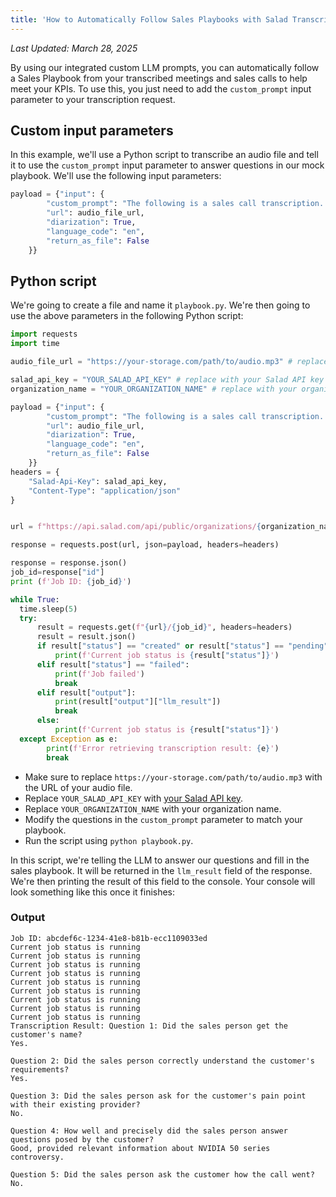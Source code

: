 ```yaml
---
title: 'How to Automatically Follow Sales Playbooks with Salad Transcription API'
---
```


_Last Updated: March 28, 2025_

By using our integrated custom LLM prompts, you can automatically follow a Sales Playbook from your transcribed meetings
and sales calls to help meet your KPIs. To use this, you just need to add the `custom_prompt` input parameter to your
transcription request.

## Custom input parameters

In this example, we'll use a Python script to transcribe an audio file and tell it to use the `custom_prompt` input
parameter to answer questions in our mock playbook. We'll use the following input parameters:

```python
payload = {"input": {
        "custom_prompt": "The following is a sales call transcription. Follow the playbook and answer the questions. If there are no answers, say 'No answer'. Question 1: Did the sales person get the customers name? Question 2: Did the sales person correctly understand the customers requirements? Question 3: Did the sales person ask for the customer's pain point with their existing providor? Question 4: How well and precisely did the sales person answer questions posed by the customer? Question 5: Did the sales person ask the customer how the call went?",
        "url": audio_file_url,
        "diarization": True,
        "language_code": "en",
        "return_as_file": False
    }}
```

## Python script

We're going to create a file and name it `playbook.py`. We're then going to use the above parameters in the following
Python script:

```python
import requests
import time

audio_file_url = "https://your-storage.com/path/to/audio.mp3" # replace with your audio file URL

salad_api_key = "YOUR_SALAD_API_KEY" # replace with your Salad API key
organization_name = "YOUR_ORGANIZATION_NAME" # replace with your organization name

payload = {"input": {
        "custom_prompt": "The following is a sales call transcription. Follow the playbook and answer the questions. If there are no answers, say 'No answer'. Question 1: Did the sales person get the customers name? Question 2: Did the sales person correctly understand the customers requirements? Question 3: Did the sales person ask for the customer's pain point with their existing provider? Question 4: How well and precisely did the sales person answer questions posed by the customer? Question 5: Did the sales person ask the customer how the call went?",
        "url": audio_file_url,
        "diarization": True,
        "language_code": "en",
        "return_as_file": False
    }}
headers = {
    "Salad-Api-Key": salad_api_key,
    "Content-Type": "application/json"
}


url = f"https://api.salad.com/api/public/organizations/{organization_name}/inference-endpoints/transcribe/jobs"

response = requests.post(url, json=payload, headers=headers)

response = response.json()
job_id=response["id"]
print (f'Job ID: {job_id}')

while True:
  time.sleep(5)
  try:
      result = requests.get(f"{url}/{job_id}", headers=headers)
      result = result.json()
      if result["status"] == "created" or result["status"] == "pending" or result["status"] == "started" or result["status"] == "running":
          print(f'Current job status is {result["status"]}')
      elif result["status"] == "failed":
          print(f'Job failed')
          break
      elif result["output"]:
          print(result["output"]["llm_result"])
          break
      else:
          print(f'Current job status is {result["status"]}')
  except Exception as e:
        print(f'Error retrieving transcription result: {e}')
        break
```

- Make sure to replace `https://your-storage.com/path/to/audio.mp3` with the URL of your audio file.
- Replace `YOUR_SALAD_API_KEY` with
  [your Salad API key](products/sce/getting-started/quickstart-api#step-1-obtain-your-api-key).
- Replace `YOUR_ORGANIZATION_NAME` with your organization name.
- Modify the questions in the `custom_prompt` parameter to match your playbook.
- Run the script using `python playbook.py`.

In this script, we're telling the LLM to answer our questions and fill in the sales playbook. It will be returned in the
`llm_result` field of the response. We're then printing the result of this field to the console. Your console will look
something like this once it finishes:

### Output

```text
Job ID: abcdef6c-1234-41e8-b81b-ecc1109033ed
Current job status is running
Current job status is running
Current job status is running
Current job status is running
Current job status is running
Current job status is running
Current job status is running
Current job status is running
Current job status is running
Transcription Result: Question 1: Did the sales person get the customer's name?
Yes.

Question 2: Did the sales person correctly understand the customer's requirements?
Yes.

Question 3: Did the sales person ask for the customer's pain point with their existing provider?
No.

Question 4: How well and precisely did the sales person answer questions posed by the customer?
Good, provided relevant information about NVIDIA 50 series controversy.

Question 5: Did the sales person ask the customer how the call went?
No.
```
